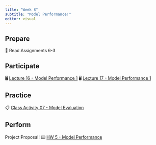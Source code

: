 ```yaml
---
title: "Week 8"
subtitle: "Model Performance!"
editor: visual
---
```


## Prepare

📖 Read Assignments 6-3

## Participate

🖥️ [Lecture 16 - Model Performance 1](/slides/lec-16.html)
🖥️ [Lecture 17 - Model Performance 1](/slides/lec-17.html)

## Practice

📋 [Class Activity 07 - Model Evaluation](https://colab.research.google.com/drive/1m2vth1QYOhUqCmOv0JTWVvWS8wPkjeXu?usp=sharing)

## Perform

Project Proposal!
⌨️ [HW 5 - Model Performance](https://colab.research.google.com/drive/17_0yoHoVZ_Wekp43tvwf5tWSFtxyyyam?usp=sharing)

